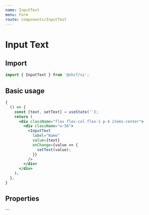```yaml
---
name: InputText
menu: Form
route: components/InputText
---
```




# Input Text

## Import

```javascript
import { InputText } from '@ohif/ui';
```

## Basic usage

```jsx live
{
  () => {
    const [text, setText] = useState('');
    return (
      <div className="flex flex-col flex-1 p-4 items-center">
        <div className="w-56">
          <InputText
            label="Name"
            value={text}
            onChange={value => {
              setText(value);
            }}
          />
        </div>
      </div>
    );
  };
}
```

## Properties

<Props of={InputText} />
```
